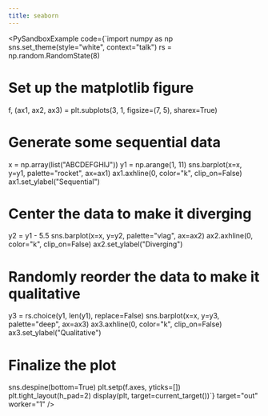 ```yaml
---
title: seaborn
---
```



<PySandboxExample code={`import numpy as np
sns.set_theme(style="white", context="talk")
rs = np.random.RandomState(8)

# Set up the matplotlib figure

f, (ax1, ax2, ax3) = plt.subplots(3, 1, figsize=(7, 5), sharex=True)

# Generate some sequential data

x = np.array(list("ABCDEFGHIJ"))
y1 = np.arange(1, 11)
sns.barplot(x=x, y=y1, palette="rocket", ax=ax1)
ax1.axhline(0, color="k", clip_on=False)
ax1.set_ylabel("Sequential")

# Center the data to make it diverging

y2 = y1 - 5.5
sns.barplot(x=x, y=y2, palette="vlag", ax=ax2)
ax2.axhline(0, color="k", clip_on=False)
ax2.set_ylabel("Diverging")

# Randomly reorder the data to make it qualitative

y3 = rs.choice(y1, len(y1), replace=False)
sns.barplot(x=x, y=y3, palette="deep", ax=ax3)
ax3.axhline(0, color="k", clip_on=False)
ax3.set_ylabel("Qualitative")

# Finalize the plot

sns.despine(bottom=True)
plt.setp(f.axes, yticks=[])
plt.tight_layout(h_pad=2)
display(plt, target=current_target())`} target="out" worker="1" />
